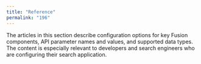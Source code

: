 ```yaml
---
title: "Reference"
permalink: "196"
---
```


The articles in this section describe configuration options for key Fusion components, API parameter names and values, and supported data types. The content is especially relevant to developers and search engineers who are configuring their search application.